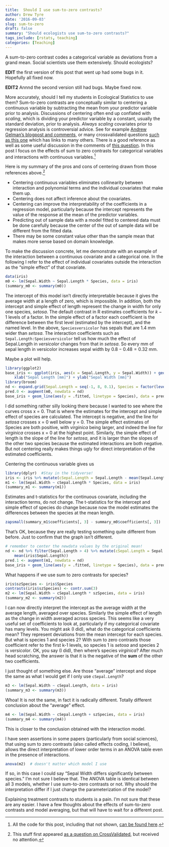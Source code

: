 ```yaml
--- 
title:  Should I use sum-to-zero contrasts? 
author: Drew Tyre
date: '2016-09-03'
slug: sum-to-zero
draft: false
summary: "Should ecologists use sum-to-zero contrasts?"
tags_include: [rstats, teaching]
categories: [Teaching]
---
```


A sum-to-zero contrast codes a categorical variable as deviations from a grand mean. Social scientists use them extensively. Should ecologists?

**EDIT** the first version of this post that went up had some bugs in it. Hopefully all fixed now.

**EDIT2** Annnd the second version still had bugs. Maybe fixed now.

More accurately, should I tell my students in Ecological Statistics to use them? Sum-to-zero contrasts are conceptually similar to centering a continuous variable by subtracting the mean from your predictor variable prior to analysis. Discussions of centering often end up conflated with *scaling*, which is dividing your predictor variable by a constant, usually the standard deviation, prior to analysis.  *Always scaling* covariates prior to regression analysis is controversial advice. See for example [Andrew Gelman's blogpost and comments](http://andrewgelman.com/2009/07/11/when_to_standar/), or many crossvalidated questions [such as this one](http://stats.stackexchange.com/q/29781/12258) which has links to many others. There is a good reference as well as some useful discussion in the comments of [this question](http://stats.stackexchange.com/questions/179732/motivation-to-center-continuous-predictor-in-multiple-regression-for-sake-of-mul). In this post I focus on the effects of sum to zero contrasts for categorical variables and interactions with continuous variables.[^allthecode]



Here is my summary of the pros and cons of centering drawn from those references above.[^CVpost]

* Centering continuous variables eliminates collinearity between 
    interaction and polynomial terms and the individual covariates 
    that make them up.
* Centering does not affect inference about the covariates.
* Centering can improve the interpretability of the coefficients in
    a regression model, particularly because the intercept
    represents the value of the response at the mean of the 
    predictor variables.
* Predicting out of sample data with a model fitted to centered 
    data must be done carefully because the center of the out of
    sample data will be different from the fitted data.
* There may be some constant value other than the sample mean
    that makes more sense based on domain knowledge.

To make the discussion concrete, let me demonstrate with an example of the interaction between a continuous covariate and a categorical one. In the following I refer to the effect of individual covariates outside the interaction as the "simple effect" of that covariate.


```r
data(iris)
m0 <- lm(Sepal.Width ~ Sepal.Length * Species, data = iris)
(summary_m0 <- summary(m0))
```

The intercept of this model isn't directly interpretable because it gives the average width at a length of zero, which is impossible. In addition, both the intercept and simple effect of length represent the change in width for only one species, *setosa*. The default contrast in R estimates coefficients for $k - 1$ levels of a factor. In the simple effect of a factor each coefficient is the difference between the first level (estimated by the intercept), and the named level. In the above, `Speciesversicolor` has sepals that are 1.4 mm wider than *setosa*. The interaction coefficients
such as `Sepal.Length:Speciesversicolor` tell us how much the effect of Sepal.Length in *versicolor* changes from that in *setosa*. So every mm of sepal length in versicolor increases sepal width by $0.8 - 0.48 = 0.32$ mm. 

Maybe a plot will help.


```r
library(ggplot2)
base_iris <- ggplot(iris, aes(x = Sepal.Length, y = Sepal.Width)) + geom_point(aes(shape = Species)) + 
    xlab("Sepal Length [mm]") + ylab("Sepal Width [mm]")
library(broom)
nd <- expand.grid(Sepal.Length = seq(-1, 8, 0.1), Species = factor(levels(iris$Species)))
pred.0 <- augment(m0, newdata = nd)
base_iris + geom_line(aes(y = .fitted, linetype = Species), data = pred.0)
```

I did something rather silly looking there because I wanted to see where the curves cross x = 0. That is where the estimates for the intercept and simple effect of species are calculated. The intercept is negative, and the line for *setosa* crosses x = 0 well below y = 0. The simple effect estimates of Species are both positive, with *virginica* being larger, and indeed the line for *virginica* crosses x = 0 at the highest point. Similarly, the simple effect of length is the slope of the line for *setosa*, and it is larger than the slopes of the other two species because the estimated interactions are both negative. But not centering really makes things ugly for direct interpretation of the estimated coefficients. 

Centering the continuous variable gives us


```r
library(dplyr)  #Stay in the tidyverse! 
iris <- iris %>% mutate(cSepal.Length = Sepal.Length - mean(Sepal.Length))
m1 <- lm(Sepal.Width ~ cSepal.Length * Species, data = iris)
(summary_m1 <- summary(m1))
```

Estimates and t-statistics for the continuous covariate, including the interaction terms, do not change. The t-statistics for the intercept and simple effect of species do change because now the model estimates the differences between the species at the mean length.


```r
zapsmall(summary_m1$coefficients[, 3] - summary_m0$coefficients[, 3])
```

That's OK, because they are really testing something quite different from before. Just to confirm that the graph isn't different. 


```r
# remember to center the newdata values by the original mean!
nd <- nd %>% filter(Sepal.Length > 4) %>% mutate(cSepal.Length = Sepal.Length - 
    mean(iris$Sepal.Length))
pred.1 <- augment(m1, newdata = nd)
base_iris + geom_line(aes(y = .fitted, linetype = Species), data = pred.1)
```

What happens if we use sum to zero contrasts for species?


```r
iris$szSpecies <- iris$Species
contrasts(iris$szSpecies) <- contr.sum(3)
m2 <- lm(Sepal.Width ~ cSepal.Length * szSpecies, data = iris)
(summary_m2 <- summary(m2))
```

I can now directly interpret the intercept as the average width at the average length, averaged over species. Similarly the simple effect of length as the change in width averaged across species. This seems like a very useful set of coefficients to look at, particularly if my categorical covariate has many levels. 
You might ask (I did), what do the categorical coefficients mean? They represent deviations from the mean intercept for each species. But what is species 1 and species 2? With sum to zero contrasts those coefficient refer to the first k-1 levels, so species 1 is *setosa* and species 2 is *versicolor*. OK, you say (I did), then where's species *virginica*? After much head scratching, the answer is that it is the negative of the **sum** of the other two coefficients. 

I just thought of something else. Are those "average" intercept and slope the same as what I would get if I only use `cSepal.Length`?


```r
m3 <- lm(Sepal.Width ~ cSepal.Length, data = iris)
(summary_m3 <- summary(m3))
```


Whoa! It is not the same, in fact it is radically different. Totally different conclusion about the "average" effect. 


```r
m4 <- lm(Sepal.Width ~ cSepal.Length + szSpecies, data = iris)
(summary_m4 <- summary(m4))
```


This is closer to the conclusion obtained with the interaction model. 

I have seen assertions in some papers (particularly from social sciences), that using sum to zero contrasts (also called effects coding, I believe), allows the direct interpretation of lower order terms in an ANOVA table even in the presence of interactions. 


```r
anova(m2)  # doesn't matter which model I use
```

If so, in this case I could say "Sepal Width differs significantly between species." I'm not sure I believe that. The ANOVA table is identical between all 3 models, whether I use sum-to-zero contrasts or not. Why should the interpretation differ if I just change the parameterization of the model? 

Explaining treatment contrasts to students is a pain. I'm not sure that these are any easier. I have a few thoughts about the effects of sum-to-zero contrasts and model averaging, but that will have to wait for a different post. 

[^allthecode]: All the code for this post, including that not shown, [can be found here](https://github.com/atyre2/atyre2.github.io/raw/master/_drafts/sum-to-zero-contrasts.Rmd).

[^CVpost]: This stuff first appeared [as a question on CrossValidated](http://stats.stackexchange.com/questions/188852/centering-in-the-presence-of-interactions-with-categorical-predictors), but received no attention. 
